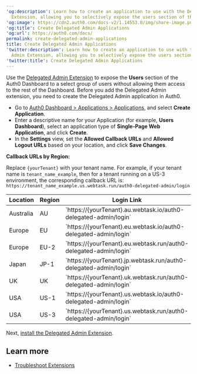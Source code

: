---
'og:description': Learn how to create an application to use with the Delegated Admin
  Extension, allowing you to selectively expose the users section of the dashboard.
'og:image': https://cdn2.auth0.com/docs-v2/1.14553.0/img/share-image.png
'og:title': Create Delegated Admin Applications
'og:url': https://auth0.com/docs/
permalink: create-delegated-admin-applications
title: Create Delegated Admin Applications
'twitter:description': Learn how to create an application to use with the Delegated
  Admin Extension, allowing you to selectively expose the users section of the dashboard.
'twitter:title': Create Delegated Admin Applications
---
Use the [Delegated Admin Extension](/docs/customize/extensions/delegated-administration-extension) to expose the **Users** section of the <Tooltip tip="Auth0 Dashboard: Auth0's main product to configure your services." cta="View Glossary" href="/docs/glossary?term=Auth0+Dashboard">Auth0 Dashboard</Tooltip> to a select group of users without allowing them access to the rest of the Dashboard. Before you add the Delegated Admin extension, you need to create the Delegated Admin application in Auth0.

* Go to [Auth0 Dashboard > Applications > Applications](https://manage.auth0.com/#/applications), and select **Create Application**.
* Enter a descriptive name for your Application (for example, **Users Dashboard**), select an application type of **Single-Page Web Application**, and click **Create**.
* In the **Settings** view, set the **Allowed Callback URLs** and **Allowed Logout URLs** based on your location, and click **Save Changes**.

**Callback URLs by Region:**

<Callout icon="file-lines" color="#0EA5E9" iconType="regular">

Replace `{yourTenant}` with your tenant name. For example, if your tenant name is `tenant_name_example`, then for a tenant running on a US-3 environment, the corresponding callback URL is: `https://tenant_name_example.us.webtask.run/auth0-delegated-admin/login`

</Callout>

<table class="table"><thead>
<tr>
<th>Location</th>
<th>Region</th>
<th>Login Link</th>
</tr>
</thead>
<tbody>
<tr>
<td>Australia</td>
<td>AU</td>
<td>`https://{yourTenant}.au.webtask.io/auth0-delegated-admin/login`</td>
</tr>
<tr>
<td>Europe</td>
<td>EU</td>
<td>`https://{yourTenant}.eu.webtask.io/auth0-delegated-admin/login`</td>
</tr>
<tr>
<td>Europe</td>
<td>EU-2</td>
<td>`https://{yourTenant}.eu.webtask.run/auth0-delegated-admin/login`</td>
</tr>
<tr>
<td>Japan</td>
<td>JP-1</td>
<td>`https://{yourTenant}.jp.webtask.run/auth0-delegated-admin/login`</td>
</tr>
<tr>
<td>UK</td>
<td>UK</td>
<td>`https://{yourTenant}.uk.webtask.run/auth0-delegated-admin/login`</td>
</tr>
<tr>
<td>USA</td>
<td>US-1</td>
<td>`https://{yourTenant}.us.webtask.io/auth0-delegated-admin/login`</td>
</tr>
<tr>
<td>USA</td>
<td>US-3</td>
<td>`https://{yourTenant}.us.webtask.run/auth0-delegated-admin/login`</td>
</tr>
</tbody>
</table>

Next, [install the Delegated Admin Extension](/docs/customize/extensions/delegated-administration-extension/install-delegated-admin-extension).

## Learn more

* [Troubleshoot Extensions](/docs/troubleshoot/integration-extensibility-issues/troubleshoot-extensions)